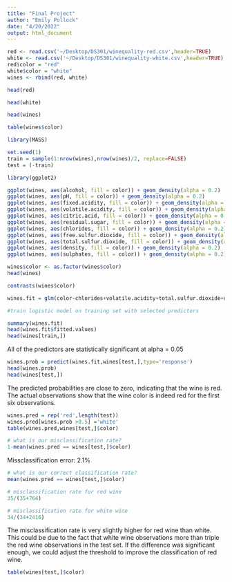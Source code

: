 ```yaml
---
title: "Final Project"
author: "Emily Pollock"
date: "4/20/2022"
output: html_document
---
```


```r
red <- read.csv('~/Desktop/DS301/winequality-red.csv',header=TRUE)
white <- read.csv('~/Desktop/DS301/winequality-white.csv',header=TRUE)
red$color = "red"
white$color = "white"
wines <- rbind(red, white)
```

```r
head(red)
```

```r
head(white)
```


```r
head(wines)
```

```r
table(wines$color)
```

```r
library(MASS) 
```

```r
set.seed(1)
train = sample(1:nrow(wines),nrow(wines)/2, replace=FALSE)
test = (-train)
```

```r
library(ggplot2)

ggplot(wines, aes(alcohol, fill = color)) + geom_density(alpha = 0.2)
ggplot(wines, aes(pH, fill = color)) + geom_density(alpha = 0.2)
ggplot(wines, aes(fixed.acidity, fill = color)) + geom_density(alpha = 0.2)
ggplot(wines, aes(volatile.acidity, fill = color)) + geom_density(alpha = 0.2)
ggplot(wines, aes(citric.acid, fill = color)) + geom_density(alpha = 0.2)
ggplot(wines, aes(residual.sugar, fill = color)) + geom_density(alpha = 0.2)
ggplot(wines, aes(chlorides, fill = color)) + geom_density(alpha = 0.2)
ggplot(wines, aes(free.sulfur.dioxide, fill = color)) + geom_density(alpha = 0.2)
ggplot(wines, aes(total.sulfur.dioxide, fill = color)) + geom_density(alpha = 0.2)
ggplot(wines, aes(density, fill = color)) + geom_density(alpha = 0.2)
ggplot(wines, aes(sulphates, fill = color)) + geom_density(alpha = 0.2)
```

```r
wines$color <- as.factor(wines$color)
head(wines)
```
```r
contrasts(wines$color)
```

```r
wines.fit = glm(color~chlorides+volatile.acidity+total.sulfur.dioxide+density,data=wines,subset=train,family='binomial')

#train logistic model on training set with selected predictors
```

```r
summary(wines.fit)
head(wines.fit$fitted.values)
head(wines[train,])
```

All of the predictors are statistically significant at alpha = 0.05

```r
wines.prob = predict(wines.fit,wines[test,],type='response') 
head(wines.prob)
head(wines[test,])
```

The predicted probabilities are close to zero, indicating that the wine is red. The actual observations show that the wine color is indeed red for the first six observations.


```r
wines.pred = rep('red',length(test))
wines.pred[wines.prob >0.5] ='white'
table(wines.pred,wines[test,]$color) 
```

```r
# what is our misclassification rate? 
1-mean(wines.pred == wines[test,]$color)
```

Missclassification error: 2.1%

```r
# what is our correct classification rate? 
mean(wines.pred == wines[test,]$color)
```

```r
# misclassification rate for red wine
35/(35+764)
```

```r
# misclassification rate for white wine
34/(34+2416)
```

The misclassification rate is very slightly higher for red wine than white. This could be due to the fact that white wine observations more than triple the red wine observations in the test set. If the difference was significant enough, we could adjust the threshold to improve the classification of red wine.


```r
table(wines[test,]$color)
```










